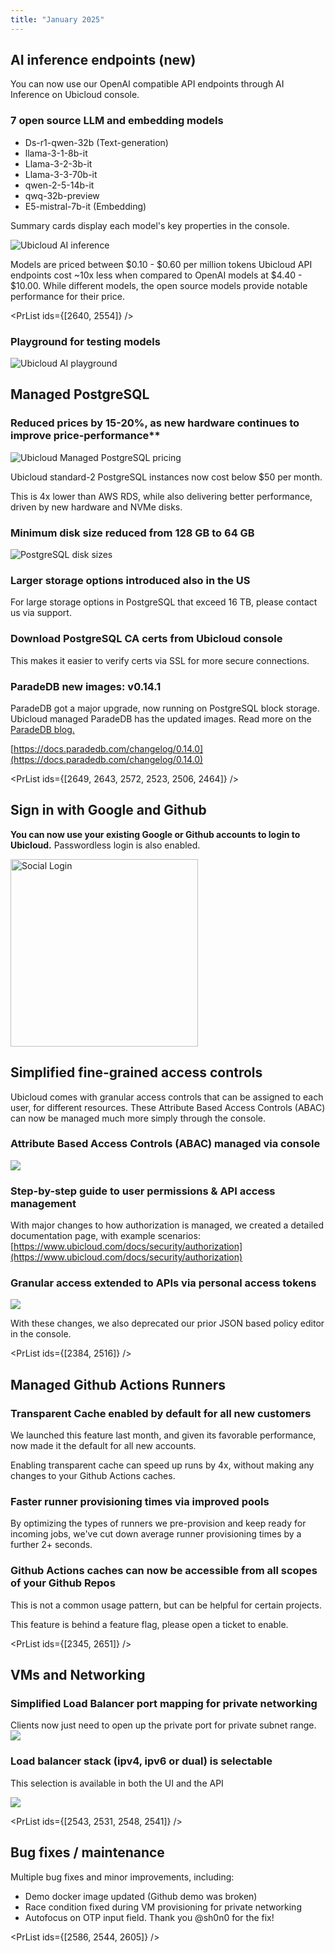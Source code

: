 ```yaml
---
title: "January 2025"
---
```



## AI inference endpoints (new)

You can now use our OpenAI compatible API endpoints through AI Inference on Ubicloud console. 

### 7 open source LLM and embedding models

* Ds-r1-qwen-32b (Text-generation) 
* llama-3-1-8b-it
* Llama-3-2-3b-it
* Llama-3-3-70b-it
* qwen-2-5-14b-it
* qwq-32b-preview
* E5-mistral-7b-it (Embedding)

Summary cards display each model's key properties in the console. 

![Ubicloud AI inference](/changelog/2025-01-ai-inference-endpoints.png)

<Note>Models are priced between \$0.10 - \$0.60 per million tokens</Note>
<Tip>Ubicloud API endpoints cost ~10x less when compared to OpenAI models at \$4.40 \- \$10.00. While different models, the open source models provide notable performance for their price.</Tip>

<PrList ids={[2640, 2554]} />

### Playground for testing models

![Ubicloud AI playground](/changelog/2025-01-ai-playground.png)


## Managed PostgreSQL

### Reduced prices by 15-20%, as new hardware continues to improve price-performance**

![Ubicloud Managed PostgreSQL pricing](/changelog/2025-01-best-postgres-cloud-pricing.png)

<Note>Ubicloud standard-2 PostgreSQL instances now cost below \$50 per month.</Note>

<Tip>This is 4x lower than AWS RDS, while also delivering better performance, driven by new hardware and NVMe disks.</Tip>

### Minimum disk size reduced from 128 GB to 64 GB

![PostgreSQL disk sizes](/changelog/2025-01-pg-disk-size.png)


### Larger storage options introduced also in the US

<Note>For large storage options in PostgreSQL that exceed 16 TB, please contact us via support.</Note>

### Download PostgreSQL CA certs from Ubicloud console

This makes it easier to verify certs via SSL for more secure connections.

### ParadeDB new images: v0.14.1

ParadeDB got a major upgrade, now running on PostgreSQL block storage. Ubicloud managed ParadeDB has the updated images. Read more on the [ParadeDB blog.](https://www.paradedb.com/blog/block_storage_part_one) 

[https://docs.paradedb.com/changelog/0.14.0](https://docs.paradedb.com/changelog/0.14.0)

<PrList ids={[2649, 2643, 2572, 2523, 2506, 2464]} />

## Sign in with Google and Github

**You can now use your existing Google or Github accounts to login to Ubicloud.** Passwordless login is also enabled.

<img width="300" alt="Social Login" src="/changelog/2025-01-social-login.png" />

<PrList ids={[2463]} />

## Simplified fine-grained access controls

Ubicloud comes with granular access controls that can be assigned to each user, for different resources. These Attribute Based Access Controls (ABAC) can now be managed much more simply through the console.

### Attribute Based Access Controls (ABAC) managed via console

![](/changelog/2025-01-auth-rbac.png)

### Step-by-step guide to user permissions & API access management

With major changes to how authorization is managed, we created a detailed documentation page, with example scenarios: [https://www.ubicloud.com/docs/security/authorization](https://www.ubicloud.com/docs/security/authorization)

### Granular access extended to APIs via personal access tokens

![](/changelog/2025-01-personal-access-tokens.png)

With these changes, we also deprecated our prior JSON based policy editor in the console.

<PrList ids={[2384, 2516]} />

## Managed Github Actions Runners

### Transparent Cache enabled by default for all new customers

We launched this feature last month, and given its favorable performance, now made it the default for all new accounts.

<Tip>Enabling transparent cache can speed up runs by 4x, without making any changes to your Github Actions caches.</Tip>

### **Faster runner provisioning times via improved pools**

By optimizing the types of runners we pre-provision and keep ready for incoming jobs, we've cut down average runner provisioning times by a further 2+ seconds.

### Github Actions caches can now be accessible from all scopes of your Github Repos

This is not a common usage pattern, but can be helpful for certain projects.

<Note>This feature is behind a feature flag, please open a ticket to enable.</Note>

<PrList ids={[2345, 2651]} />

## VMs and Networking

### Simplified Load Balancer port mapping for private networking
Clients now just need to open up the private port for private subnet range.![](/changelog/2025-01-private-subnet-console.png)

### Load balancer stack (ipv4, ipv6 or dual) is selectable
This selection is available in both the UI and the API

![](/changelog/2025-01-load-balancer-dual-stack.png)

<PrList ids={[2543, 2531, 2548, 2541]} />

## Bug fixes / maintenance

Multiple bug fixes and minor improvements, including:

* Demo docker image updated (Github demo was broken)
* Race condition fixed during VM provisioning for private networking 
* Autofocus on OTP input field. Thank you @sh0n0 for the fix!

<PrList ids={[2586, 2544, 2605]} />
